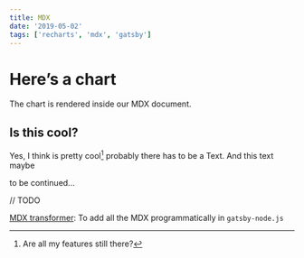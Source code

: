 ```yaml
---
title: MDX
date: '2019-05-02'
tags: ['recharts', 'mdx', 'gatsby']
---
```



# Here’s a chart
The chart is rendered inside our MDX document.

<Chart />


## Is this cool?

Yes, I think is pretty cool[^1] probably there has to be a Text.
And this text maybe

to be continued...

[^1]: Are all my features still there?


// TODO


[MDX transformer](https://www.gatsbyjs.org/packages/gatsby-transformer-mdx/?=mdx):
To add all the MDX programmatically in `gatsby-node.js`
